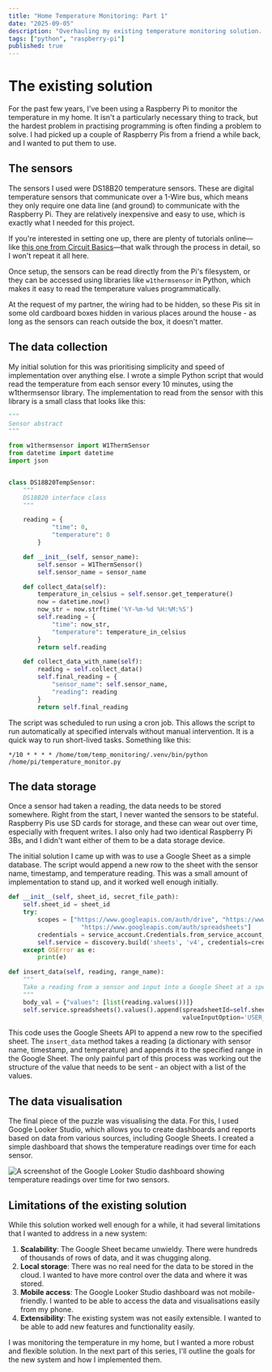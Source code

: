 ```yaml
---
title: "Home Temperature Monitoring: Part 1"
date: "2025-09-05"
description: "Overhauling my existing temperature monitoring solution. Part 1 explores the existing solution and its limitations, and outlines the goals for the new system."
tags: ["python", "raspberry-pi"]
published: true
---
```


# The existing solution

For the past few years, I've been using a Raspberry Pi to monitor the temperature in my home. It isn't a particularly necessary thing to track, but the hardest problem in practising programming is often finding a problem to solve. I had picked up a couple of Raspberry Pis from a friend a while back, and I wanted to put them to use.

## The sensors

The sensors I used were DS18B20 temperature sensors. These are digital temperature sensors that communicate over a 1-Wire bus, which means they only require one data line (and ground) to communicate with the Raspberry Pi. They are relatively inexpensive and easy to use, which is exactly what I needed for this project.

If you're interested in setting one up, there are plenty of tutorials online—like [this one from Circuit Basics](https://www.circuitbasics.com/raspberry-pi-ds18b20-temperature-sensor-tutorial/)—that walk through the process in detail, so I won't repeat it all here.

Once setup, the sensors can be read directly from the Pi's filesystem, or they can be accessed using libraries like `w1thermsensor` in Python, which makes it easy to read the temperature values programmatically.

At the request of my partner, the wiring had to be hidden, so these Pis sit in some old cardboard boxes hidden in various places around the house - as long as the sensors can reach outside the box, it doesn't matter.

## The data collection

My initial solution for this was prioritising simplicity and speed of implementation over anything else. I wrote a simple Python script that would read the temperature from each sensor every 10 minutes, using the w1thermsensor library. The implementation to read from the sensor with this library is a small class that looks like this:

```python
"""
Sensor abstract
"""

from w1thermsensor import W1ThermSensor
from datetime import datetime
import json


class DS18B20TempSensor:
    """
    DS18B20 interface class
    """

    reading = {
            "time": 0,
            "temperature": 0
        }

    def __init__(self, sensor_name):
        self.sensor = W1ThermSensor()
        self.sensor_name = sensor_name

    def collect_data(self):
        temperature_in_celsius = self.sensor.get_temperature()
        now = datetime.now()
        now_str = now.strftime('%Y-%m-%d %H:%M:%S')
        self.reading = {
            "time": now_str,
            "temperature": temperature_in_celsius
        }
        return self.reading

    def collect_data_with_name(self):
        reading = self.collect_data()
        self.final_reading = {
            "sensor_name": self.sensor_name,
            "reading": reading
        }
        return self.final_reading
```

The script was scheduled to run using a cron job. This allows the script to run automatically at specified intervals without manual intervention. It is a quick way to run short-lived tasks. Something like this:

```cron
*/10 * * * * /home/tom/temp_monitoring/.venv/bin/python /home/pi/temperature_monitor.py
```

## The data storage

Once a sensor had taken a reading, the data needs to be stored somewhere. Right from the start, I never wanted the sensors to be stateful. Raspberry Pis use SD cards for storage, and these can wear out over time, especially with frequent writes. I also only had two identical Raspberry Pi 3Bs, and I didn't want either of them to be a data storage device.

The initial solution I came up with was to use a Google Sheet as a simple database. The script would append a new row to the sheet with the sensor name, timestamp, and temperature reading. This was a small amount of implementation to stand up, and it worked well enough initially.

```python
def __init__(self, sheet_id, secret_file_path):
    self.sheet_id = sheet_id
    try:
        scopes = ["https://www.googleapis.com/auth/drive", "https://www.googleapis.com/auth/drive.file",
                    "https://www.googleapis.com/auth/spreadsheets"]
        credentials = service_account.Credentials.from_service_account_file(secret_file_path, scopes=scopes)
        self.service = discovery.build('sheets', 'v4', credentials=credentials)
    except OSError as e:
        print(e)

def insert_data(self, reading, range_name):
    """
    Take a reading from a sensor and input into a Google Sheet at a specified range
    """
    body_val = {"values": [list(reading.values())]}
    self.service.spreadsheets().values().append(spreadsheetId=self.sheet_id, body=body_val, range=range_name,
                                                valueInputOption='USER_ENTERED').execute()
```

This code uses the Google Sheets API to append a new row to the specified sheet. The `insert_data` method takes a reading (a dictionary with sensor name, timestamp, and temperature) and appends it to the specified range in the Google Sheet. The only painful part of this process was working out the structure of the value that needs to be sent - an object with a list of the values.

## The data visualisation

The final piece of the puzzle was visualising the data. For this, I used Google Looker Studio, which allows you to create dashboards and reports based on data from various sources, including Google Sheets. I created a simple dashboard that shows the temperature readings over time for each sensor.

![A screenshot of the Google Looker Studio dashboard showing temperature readings over time for two sensors.](/blog-post-assets/looker-studio-dashboard.png)

## Limitations of the existing solution

While this solution worked well enough for a while, it had several limitations that I wanted to address in a new system:

1. **Scalability**: The Google Sheet became unwieldy. There were hundreds of thousands of rows of data, and it was chugging along.
2. **Local storage**: There was no real need for the data to be stored in the cloud. I wanted to have more control over the data and where it was stored.
3. **Mobile access**: The Google Looker Studio dashboard was not mobile-friendly. I wanted to be able to access the data and visualisations easily from my phone.
4. **Extensibility**: The existing system was not easily extensible. I wanted to be able to add new features and functionality easily.

I was monitoring the temperature in my home, but I wanted a more robust and flexible solution. In the next part of this series, I'll outline the goals for the new system and how I implemented them.

